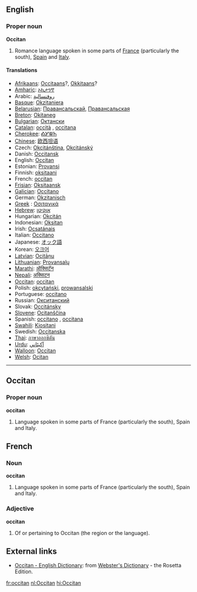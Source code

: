 ==English==

===Proper noun===
'''Occitan'''

# Romance language spoken in some parts of [[France]] (particularly the south), [[Spain]] and [[Italy]].

====Translations====
*[[w:Afrikaans language|Afrikaans]]: [[Occitaans]]?, [[Okkitaans]]?
*[[w:Amharic language|Amharic]]: [[ኦኪታንኛ]]
*Arabic: [[روفنسالية]]
*[[w:Basque language|Basque]]: [[Okzitaniera]]
*[[Belarusian]]: [[Правансальскай]], [[Правансальская]]
*[[w:Breton language|Breton]]: [[Okitaneg]]
*[[w:Bulgarian language|Bulgarian]]: [[Октански]]
*[[w:Catalan language|Catalan]]: [[occità]] {{m}}, [[occitana]] {{f}}
*[[Cherokee]]: [[ᎣᎩᏔᏂ]]
*[[w:Chinese language|Chinese]]: [[欧西坦语]]
*Czech: [[Okcitánština]], [[Okcitánský]]
*Danish: [[Occitansk]]
*English: [[Occitan]]
*Estonian: [[Provansi]]
*Finnish: [[oksitaani]]
*French: [[occitan]] {{m}}
*[[Frisian]]: [[Oksitaansk]]
*[[w:Galician|Galician]]: [[Occitano]]
*German: [[Okzitanisch]]
*[[w:Greek language|Greek]]<!-- Please note that this makes sense, so that Greek (Modern) and Greek (Ancient) are both listed under 'G' -->: [[Οσιτανικά]]
*[[w:Hebrew language|Hebrew]]: [[אוקיטן]]
*Hungarian: [[Okcitán]]
*Indonesian: [[Oksitan]]
*Irish: [[Ocsatánais]]
*Italian: [[Occitano]]
*Japanese: [[オック語]]
*Korean: [[오크어]]
*[[w:Latvian language|Latvian]]: [[Ocitāņu]]
*[[w:Lithuanian language|Lithuanian]]: [[Provansalų]]
*[[Marathi]]: [[ऑक्सिटॅन]]
*[[Nepali]]: [[अक्सिटन]]
*[[w:Occitan language|Occitan]]: [[occitan]]
*Polish: [[okcytański]], [[prowansalski]]
*Portuguese: [[occitano]]
*Russian: [[Окситанский]]
*Slovak: [[Occitánsky]]
*[[Slovene]]: [[Ocitanščina]]
*Spanish: [[occitano]] {{m}}, [[occitana]] {{f}}
*[[w:Swahili language|Swahili]]: [[Kiositani]]
*Swedish: [[Occitanska]]
*[[w:Thai language|Thai]]: [[ภาษาออกซิตัน]]
*[[w:Urdu language|Urdu]]: [[آکيٹاني]]
*[[w:Walloon language|Walloon]]: [[Occitan]]
*[[w:Welsh language|Welsh]]: [[Ocitan]]

----

==Occitan==
===Proper noun===
'''occitan'''

#Language spoken in some parts of France (particularly the south), Spain and Italy.

==French==
===Noun===
'''occitan'''

{{m}}
#Language spoken in some parts of France (particularly the south), Spain and Italy.

===Adjective===
'''occitan'''

# Of or pertaining to Occitan (the region or the language).

==External links==
*[http://www.websters-online-dictionary.org/definition/Occitan-english/ Occitan - English Dictionary]: from [http://www.websters-online-dictionary.org/ Webster's Dictionary] - the Rosetta Edition.

[[fr:occitan]]
[[nl:Occitan]]
[[hi:Occitan]]